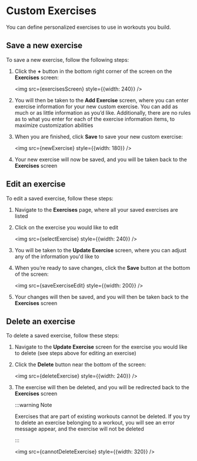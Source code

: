 

# Custom Exercises
You can define personalized exercises to use in workouts you build.

<ExerciseSvg width={600} height={400}/>

## Save a new exercise
To save a new exercise, follow the following steps: 

1. Click the **+** button in the bottom right corner of the screen on the **Exercises** screen: 

   <img src={exercisesScreen} style={{width: 240}} />

2. You will then be taken to the **Add Exercise** screen, where you can enter exercise information for your new custom exercise. You can add as much or as little information as you’d like. Additionally, there are no rules as to what you enter for each of the exercise information items, to maximize customization abilities
3. When you are finished, click **Save** to save your new custom exercise: 
 
   <img src={newExercise} style={{width: 180}} />

4. Your new exercise will now be saved, and you will be taken back to the **Exercises** screen

## Edit an exercise
To edit a saved exercise, follow these steps: 

1. Navigate to the **Exercises** page, where all your saved exercises are listed 
2. Click on the exercise you would like to edit 

     <img src={selectExercise} style={{width: 240}} />

3. You will be taken to the **Update Exercise** screen, where you can adjust any of the information you'd like to
 
4. When you’re ready to save changes, click the **Save** button at the bottom of the screen: 

   <img src={saveExerciseEdit} style={{width: 200}} />

5. Your changes will then be saved, and you will then be taken back to the **Exercises** screen

## Delete an exercise
To delete a saved exercise, follow these steps: 

1. Navigate to the **Update Exercise** screen for the exercise you would like to delete (see steps above for editing an exercise) 
2. Click the **Delete** button near the bottom of the screen: 
 
    <img src={deleteExercise} style={{width: 240}} />

3. The exercise will then be deleted, and you will be redirected back to the **Exercises** screen

   :::warning Note  

      Exercises that are part of existing workouts cannot be deleted. If you try to delete an exercise belonging to a workout, you will see an error message appear, and the exercise will not be deleted

   :::

   <img src={cannotDeleteExercise} style={{width: 320}} />